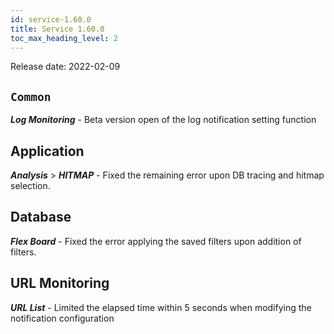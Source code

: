 ```yaml
---
id: service-1.60.0
title: Service 1.60.0
toc_max_heading_level: 2
---
```



Release date: 2022-02-09

## `Common`

**_Log Monitoring_** - Beta version open of the log notification setting function

## Application

**_Analysis_** > **_HITMAP_** - Fixed the remaining error upon DB tracing and hitmap selection.

## Database

**_Flex Board_** - Fixed the error applying the saved filters upon addition of filters.

## URL Monitoring

**_URL List_** - Limited the elapsed time within 5 seconds when modifying the notification configuration
